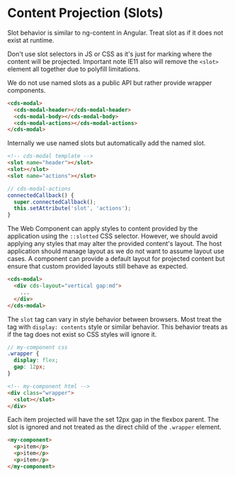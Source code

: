 
<Meta title="Internal/Documentation/Content Projection" />

# Content Projection (Slots)

<cds-alert-group status="warning" cds-layout="m-y:lg">
  <cds-alert>
    Slot behavior is similar to ng-content in Angular. Treat slot as if it does not exist at runtime.
  </cds-alert>
</cds-alert-group>

Don't use slot selectors in JS or CSS as it's just for marking where the content
will be projected. Important note IE11 also will remove the `<slot>` element all
together due to polyfill limitations.

We do not use named slots as a public API but rather provide wrapper components.

```html
<cds-modal>
  <cds-modal-header></cds-modal-header>
  <cds-modal-body></cds-modal-body>
  <cds-modal-actions></cds-modal-actions>
</cds-modal>
```

Internally we use named slots but automatically add the named slot.

```html
<!-- cds-modal template -->
<slot name="header"></slot>
<slot></slot>
<slot name="actions"></slot>
```

```typescript
// cds-modal-actions
connectedCallback() {
  super.connectedCallback();
  this.setAttribute('slot', 'actions');
}
```

The Web Component can apply styles to content provided by the application
using the `::slotted` CSS selector. However, we should avoid applying any
styles that may alter the provided content's layout. The host application should
manage layout as we do not want to assume layout use cases. A component can provide
a default layout for projected content but ensure that custom provided
layouts still behave as expected.

```html
<cds-modal>
  <div cds-layout="vertical gap:md">
    ...
  </div>
</cds-modal>
```

The `slot` tag can vary in style behavior between browsers. Most treat the
tag with `display: contents` style or similar behavior. This behavior treats as
if the tag does not exist so CSS styles will ignore it.

```scss
// my-component css
.wrapper {
  display: flex;
  gap: 12px;
}
```

```html
<!-- my-component html -->
<div class="wrapper">
  <slot></slot>
</div>
```

Each item projected will have the set 12px gap in the flexbox parent. The slot
is ignored and not treated as the direct child of the `.wrapper` element.

```html
<my-component>
  <p>item</p>
  <p>item</p>
  <p>item</p>
</my-component>
```
